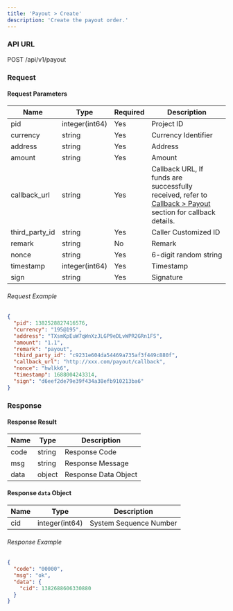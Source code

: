 ```yaml
---
title: 'Payout > Create'
description: 'Create the payout order.'
---
```


### API URL

POST /api/v1/payout

### Request

#### Request Parameters

| Name           | Type           | Required | Description        |
| -------------- | -------------- | -------- | ------------------ |
| pid            | integer(int64) | Yes      | Project ID         |
| currency       | string         | Yes      | Currency Identifier|
| address        | string         | Yes      | Address            |
| amount         | string         | Yes      | Amount             |
| callback_url   | string         | Yes      | Callback URL, If funds are successfully received, refer to [Callback > Payout](/api-reference/callback/payout) section for callback details.     |
| third_party_id | string         | Yes      | Caller Customized ID |
| remark         | string         | No      | Remark             |
| nonce          | string         | Yes      | 6-digit random string  |
| timestamp      | integer(int64) | Yes      | Timestamp          |
| sign           | string         | Yes      | Signature          |

###### Request Example

```json
{
  "pid": 1382528827416576,
  "currency": "195@195",
  "address": "TXsmKpEuW7qWnXzJLGP9eDLvWPR2GRn1FS",
  "amount": "1.1",
  "remark": "payout",
  "third_party_id": "c9231e604da54469a735af3f449c880f",
  "callback_url": "http://xxx.com/payout/callback",
  "nonce": "hwlkk6",
  "timestamp": 1688004243314,
  "sign": "d6eef2de79e39f434a38efb910213ba6"
}
```

### Response

#### Response Result

| Name  | Type     | Description          |
| ----- | ------ | --------------------- |
| code  | string | Response Code           |
| msg   | string | Response Message        |
| data  | object | Response Data Object    |

#### Response `data` Object

| Name | Type             | Description      |
| ---- | -------------- | ---------------- |
| cid  | integer(int64) | System Sequence Number |


###### Response Example

```json
{
  "code": "00000",
  "msg": "ok",
  "data": {
    "cid": 1382688606330880
  }
}
```

